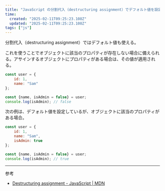 ```yaml
---
title: "JavaScript の分割代入（destructuring assignment）でデフォルト値を設定する"
time:
  created: "2025-02-11T09:25:23.108Z"
  updated: "2025-02-11T09:25:23.108Z"
tags: ["js"]
---
```


分割代入（destructuring assignment）ではデフォルト値も使える。

これを使うことでオブジェクトに該当のプロパティが存在しない場合に備えられる。アサインするオブジェクトにプロパティがある場合は、その値が適用される。


```js
const user = {
    id: 1,
    name: "Sam"
};

const {name, isAdmin = false} = user;
console.log(isAdmin); // false
```

次の例は、デフォルト値を設定しているが、オブジェクトに該当のプロパティがある場合。

```js
const user = {
    id: 1,
    name: "Sam",
    isAdmin: true
};

const {name, isAdmin = false} = user;
console.log(isAdmin); // true
```


---

参考

- [Destructuring assignment - JavaScript | MDN](https://developer.mozilla.org/en-US/docs/Web/JavaScript/Reference/Operators/Destructuring_assignment#default_value)


